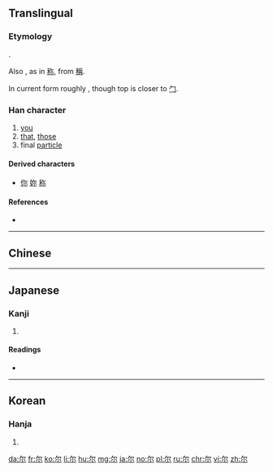 {{also|爾}}
==Translingual==
{{zh-hanzi-box|尔|[[爾]]}}
===Etymology===
{{Han simp|爾}}.

Also {{Han simp|爯}}, as in [[称]], from [[稱]].

In current form roughly {{Han compound|冖|小}}, though top is closer to [[勹]].

===Han character===
{{Han char|rn=42|rad=小|as=02|sn=5|four=|canj=弓火 (NF)|ids=⿱[[⺈]][[小]]}}

# [[you]]
# [[that]], [[those]]
# final [[particle]]

====Derived characters====
* [[你]] [[妳]] [[称]]

====References====
* {{Han ref|kx=0297.011|dkj=07479|dj=0591.030|hdz=10562.030|uh=5C14|ud=23572}}

----
==Chinese==
{{zh-see|爾}}
----

==Japanese==

===Kanji===
{{ja-kanji|grade=|rs=小02}}

# {{defn|lang=ja|sort=小02}}

====Readings====
* {{ja-readings|on=[[じ]] (ji), [[に]] (ni)|kun=[[なんじ]] (nanji), [[その]] (sono), [[しかり]] (shikari)}}

----

==Korean==

===Hanja===
{{ko-hanja|hangeul=이|rv=i|mr=i}}

# {{defn|lang=ko|sort=小02}}

[[da:尔]]
[[fr:尔]]
[[ko:尔]]
[[li:尔]]
[[hu:尔]]
[[mg:尔]]
[[ja:尔]]
[[no:尔]]
[[pl:尔]]
[[ru:尔]]
[[chr:尔]]
[[vi:尔]]
[[zh:尔]]